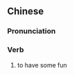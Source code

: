 {{also|找乐子}}
==Chinese==
{{zh-forms|s=找乐子|type=12}}

===Pronunciation===
{{zh-pron
|m=zhǎo lèzi
|cat=v
}}

===Verb===
{{zh-verb}}

# {{lb|zh|idiomatic}} to have some fun
